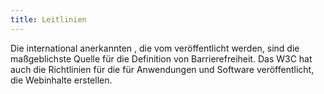 ```yaml
---
title: Leitlinien
---
```



Die international anerkannten <ExternalLink href="https://www.w3.org/TR/WCAG22/" text="Richtlinien für die Zugänglichkeit von Webinhalten (WCAG)" />, die vom
<ExternalLink href="https://www.w3.org/" text="World Wide Web Consortium (W3C)" /> veröffentlicht werden, sind die maßgeblichste
Quelle für die Definition von Barrierefreiheit. Das W3C hat auch die Richtlinien für die
<ExternalLink href="https://www.w3.org/TR/ATAG20/" text="Zugänglichkeit von Autorenwerkzeugen (ATAG) 2.0" /> für Anwendungen und
Software veröffentlicht, die Webinhalte erstellen.
